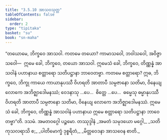 ```yaml
---
title: "3.5.10 အာသဝသုတ္တ"
tableOfContents: false
sidebar:
  order: 2
type: "tipitaka"
basket: "su"
book: "sn-maha"
---
```



<DynamicBreadcrumb />

<Division number="416" book="sn-maha">

<Paragraph number="969" book="sn-maha">
“တယောမေ, ဘိက္ခဝေ အာသဝါ. ကတမေ တယော? ကာမာသဝေါ, ဘဝါသဝေါ, အဝိဇ္ဇာသဝေါ—  ဣမေ ခေါ, ဘိက္ခဝေ, တယော အာသဝါ. ဣမေသံ ခေါ, ဘိက္ခဝေ, တိဏ္ဏန္နံ အာသဝါနံ ပဟာနာယ စတ္တာရော သတိပဋ္ဌာနာ ဘာဝေတဗ္ဗာ.
</Paragraph>

<Paragraph number="970" book="sn-maha">
ကတမေ စတ္တာရော? ဣဓ, ဘိက္ခဝေ, ဘိက္ခု ကာယေ ကာယာနုပဿီ ဝိဟရတိ အာတာပီ သမ္ပဇာနော သတိမာ, ဝိနေယျ လောကေ အဘိဇ္ဈာဒေါမနဿံ; ဝေဒနာသု …ပေ…  စိတ္တေ …ပေ…  ဓမ္မေသု ဓမ္မာနုပဿီ ဝိဟရတိ အာတာပီ သမ္ပဇာနော သတိမာ, ဝိနေယျ လောကေ အဘိဇ္ဈာဒေါမနဿံ. ဣမေသံ ခေါ, ဘိက္ခဝေ, တိဏ္ဏန္နံ အာသဝါနံ ပဟာနာယ ဣမေ စတ္တာရော သတိပဋ္ဌာနာ ဘာဝေတဗ္ဗာ”တိ.

</Paragraph>
</Division>

<Paragraph number="971" type="center" book="sn-maha">
ဒသမံ.



</Paragraph>

<Paragraph number="972" type="center" book="sn-maha">
အမတဝဂ္ဂေါ ပဉ္စမော.



</Paragraph>

<Paragraph number="973" type="center" book="sn-maha">
တဿုဒ္ဒါနံ


</Paragraph>

<Paragraph number="974" type="verses" book="sn-maha">
_အမတံ သမုဒယော မဂ္ဂေါ,_  
_သတိ ကုသလရာသိ စ;_  
_ပါတိမောက္ခံ ဒုစ္စရိတံ,_  
_မိတ္တဝေဒနာ အာသဝေန စာတိ._
</Paragraph>
